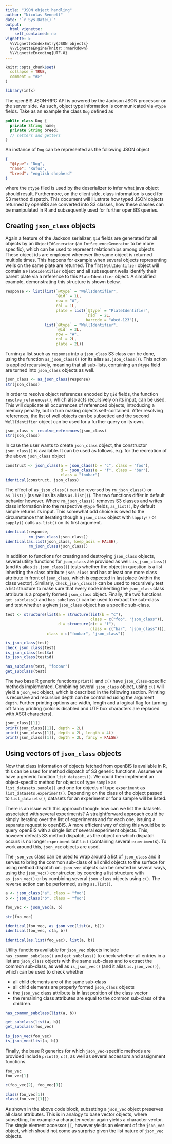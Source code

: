 ```yaml
---
title: "JSON object handling"
author: "Nicolas Bennett"
date: "`r Sys.Date()`"
output:
  html_vignette:
    self_contained: no
vignette: >
  %\VignetteIndexEntry{JSON objects}
  %\VignetteEngine{knitr::rmarkdown}
  %\VignetteEncoding{UTF-8}
---
```


```r
knitr::opts_chunk$set(
  collapse = TRUE,
  comment = "#>"
)

library(infx)
```

The openBIS JSON-RPC API is powered by the Jackson JSON processor on the server side. As such, object type information is communicated via `@type` fields. Take as an example the class `Dog` defined as

```java
public class Dog {
  private String name;
  private String breed;
  // setters and getters
}
```

An instance of `Dog` can be represented as the following JSON object

```json
{
  "@type": "Dog",
  "name": "Rufus",
  "breed": "english shepherd"
}
```

where the `@type` filed is used by the deserializer to infer what java object should result. Furthermore, on the client side, class information is used for S3 method dispatch. This document will illustrate how typed JSON objects returned by openBIS are converted into S3 classes, how these classes can be manipulated in R and subsequently used for further openBIS queries.

## Creating `json_class` objects

Again a feature of the Jackson serializer, `@id` fields are generated for all objects by an `ObjectIdGenerator` (an `IntSequenceGenerator` to be more specific), which can be used to represent relationships among objects. These object ids are employed whenever the same object is returned multiple times. This happens for example when several objects representing wells on the same plate are returned. The first `WellIdentifier` object will contain a `PlateIdentifier` object and all subsequent wells identify their parent plate via a reference to this `PlateIdentifier` object. A simplified example, demonstrating this structure is shown below.

```r
response <- list(list(`@type` = "WellIdentifier",
                      `@id` = 1L,
                      row = "A",
                      col = 1L,
                      plate = list(`@type` = "PlateIdentifier",
                                   `@id` = 2L,
                                   barcode = "abcd-123")),
                 list(`@type` = "WellIdentifier",
                      `@id` = 3L,
                      row = "A",
                      col = 2L,
                      plate = 2L))
```

Turning a list such as `response` into a `json_class` S3 class can be done, using the function `as_json_class()` (or its alias `as.json_class()`). This action is applied recursively, meaning that all sub-lists, containing an `@type` field are turned into `json_class` objects as well.

```r
json_class <- as_json_class(response)
str(json_class)
```

In order to resolve object references encoded by `@id` fields, the function `resolve_references()`, which also acts recursively on its input, can be used. This will duplicate all occurrences of referenced objects, introducing a memory penalty, but in turn making objects self-contained. After resolving references, the list of well objects can be subsetted and the second `WellIdentifier` object can be used for a further query on its own.

```r
json_class <- resolve_references(json_class)
str(json_class)
```

In case the user wants to create `json_class` object, the constructor `json_class()` is available. It can be used as follows, e.g. for the recreation of the above `json_class` object

```r
construct <- json_class(a = json_class(b = "c", class = "foo"),
                        d = json_class(e = "f", class = "bar"),
                        class = "foobar")
identical(construct, json_class)
```

The effect of `as_json_class()` can be reversed by `rm_json_class()` or `as_list()` (as well as its alias `as.list()`). The two functions differ in default behavior however. Where `rm_json_class()` removes S3 classes and writes class information into the respective `@type` fields, `as_list()`, by default simple returns its input. This somewhat odd choice is owed to the circumstance that iterating though a `json_class` object with `lapply()` or `sapply()` calls `as.list()` on its first argument.

```r
identical(response,
          rm_json_class(json_class))
identical(as.list(json_class, keep_asis = FALSE),
          rm_json_class(json_class))
```

In addition to functions for creating and destroying `json_class` objects, several utility functions for `json_class` are provided as well. `is_json_class()` (and its alias `is.json_class()`) tests whether the object in question is a list inheriting the class attribute `json_class` and has at least one more class attribute in front of `json_class`, which is expected in last place (within the class vector). Similarly, `check_json_class()` can be used to recursively test a list structure to make sure that every node inheriting the `json_class` class attribute is a properly formed `json_class` object. Finally, the two functions `get_subclass()` and `has_subclass()` can be used to extract the sub-class and test whether a given `json_class` object has a specific sub-class.

```r
test <- structure(list(a = structure(list(b = "c"),
                                     class = c("foo", "json_class")),
                       d = structure(c(e = "f"),
                                     class = c("bar", "json_class"))),
                  class = c("foobar", "json_class"))

is_json_class(test)
check_json_class(test)
is_json_class(test$a)
is_json_class(test$d)

has_subclass(test, "foobar")
get_subclass(test)
```

The two base R generic functions `print()` and `c()` have `json_class`-specific methods implemented. Combining several `json_class` object, using `c()` will yield a `json_vec` object, which is described in the following section. Printing is recursive and recursion depth can be controlled using the argument `depth`. Further printing options are width, length and a logical flag for turning off fancy printing (color is disabled and UTF box characters are replaced with ASCI characters).

```r
json_class[[1]]
print(json_class[[1]], depth = 2L)
print(json_class[[1]], depth = 2L, length = 4L)
print(json_class[[1]], depth = 2L, fancy = FALSE)
```

## Using vectors of `json_class` objects

Now that class information of objects fetched from openBIS is available in R, this can be used for method dispatch of S3 generic functions. Assume we have a generic function `list_datasets()`. We could then implement an object-specific method for objects of type `sample` as `list_datasets.sample()` and one for objects of type `experiment` as `list_datasets.experiment()`. Depending on the class of the object passed to `list_datasets()`, datasets for an experiment or for a sample will be listed.

There is an issue with this approach though: how can we list the datasets associated with several experiments? A straightforward approach could be simply iterating over the list of experiments and for each one, issuing a separate request to openBIS. A more efficient way of doing this would be to query openBIS with a single list of several experiment objects. This, however defeats S3 method dispatch, as the object on which dispatch occurs is no longer `experiment` but `list` (containing several `experiment`s). To work around this, `json_vec` objects are used.

The `json_vec` class can be used to wrap around a list of `json_class` and it serves to bring the common sub-class of all child objects to the surface for using method dispatch on. `json_vec` objects can be created in several ways, using the `json_vec()` constructor, by coercing a list structure with `as_json_vec()` or by combining several `json_class` objects using `c()`. The reverse action can be performed, using `as.list()`. 

```r
a <- json_class("a", class = "foo")
b <- json_class("b", class = "foo")

foo_vec <- json_vec(a, b)

str(foo_vec)

identical(foo_vec, as_json_vec(list(a, b)))
identical(foo_vec, c(a, b))

identical(as.list(foo_vec), list(a, b))
```

Utility functions available for `json_vec` objects include `has_common_subclass()` and `get_subclass()` to check whether all entries in a list are `json_class` objects with the same sub-class and to extract the common sub-class, as well as `is_json_vec()` (and it alias `is.json_vec()`), which can be used to check whether

  * all child elements are of the same sub-class
  * all child elements are properly formed `json_class` objects
  * the `json_vec` class attribute is in last position of the class vector
  * the remaining class attributes are equal to the common sub-class of the
    children.

```r
has_common_subclass(list(a, b))

get_subclass(list(a, b))
get_subclass(foo_vec)

is_json_vec(foo_vec)
is_json_vec(list(a, b))
```

Finally, the base R generics for which `json_vec`-specific methods are provided include `print()`, `c()`, as well as several accessors and assignment functions.

```r
foo_vec
foo_vec[1]

c(foo_vec[2], foo_vec[1])

class(foo_vec[1])
class(foo_vec[[1]])
```

As shown in the above code block, subsetting a `json_vec` object preserves all class attributes. This is in analogy to base vector objects, where subsetting, for example a character vector again yields a character vector. The single element accessor `[[`, however yields an element of the `json_vec` object, which should not come as surprise given the list nature of `json_vec` objects.
